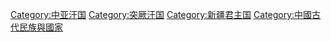 [[Category:中亚汗国|Category:中亚汗国]]
[[Category:突厥汗国|Category:突厥汗国]]
[[Category:新疆君主国|Category:新疆君主国]]
[[Category:中國古代民族與國家|Category:中國古代民族與國家]]